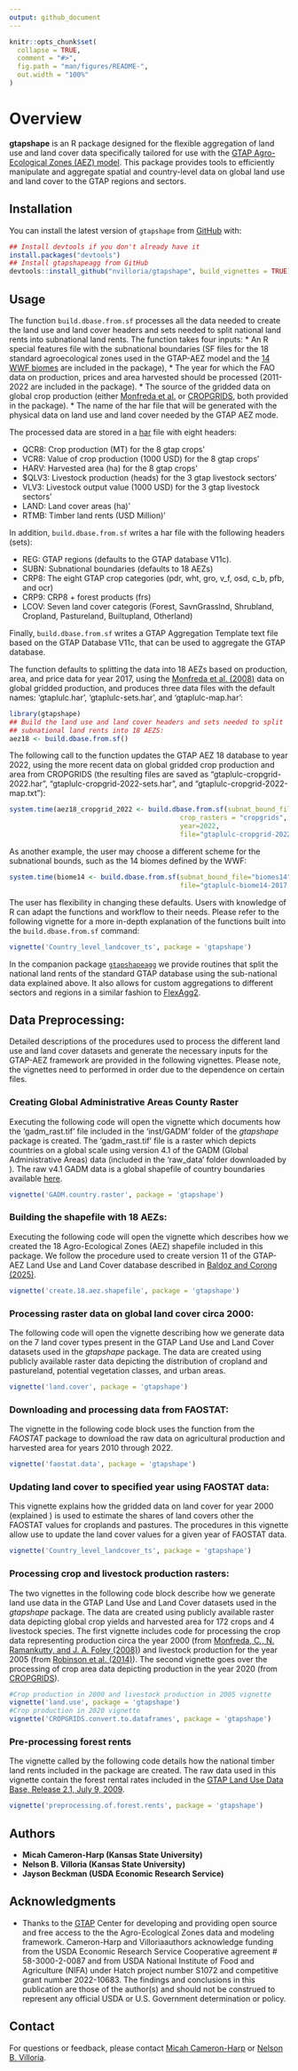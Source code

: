 ```yaml
---
output: github_document
---
```


<!-- README.md is generated from README.Rmd. Please edit that file -->

```r
knitr::opts_chunk$set(
  collapse = TRUE,
  comment = "#>",
  fig.path = "man/figures/README-",
  out.width = "100%"
)
```

# Overview

<!-- badges: start -->
<!-- badges: end -->

**gtapshape** is an R package designed for the flexible aggregation of
land use and land cover data specifically tailored for use with the
[GTAP Agro-Ecological Zones (AEZ) model](https://www.gtap.agecon.purdue.edu/resources/res_display.asp?RecordID=2605). This
package provides tools to efficiently manipulate and aggregate spatial
and country-level data on global land use and land cover to the GTAP
regions and sectors.


## Installation

You can install the latest version of `gtapshape` from
[GitHub](https://github.com/) with:

```r
## Install devtools if you don't already have it
install.packages("devtools")
## Install gtapshapeagg from GitHub
devtools::install_github("nvilloria/gtapshape", build_vignettes = TRUE)
```

## Usage

The function `build.dbase.from.sf` processes all the data needed to
create the land use and land cover headers and sets needed to split
national land rents into subnational land rents. The function takes
four inputs: 
* An R special features file with the subnational
boundaries (SF files for the 18 standard agroecological zones used in
the GTAP-AEZ model and the [14 WWF biomes](https://en.wikipedia.org/wiki/List_of_terrestrial_ecoregions_(WWF))
are included in the package), 
* The year for which the FAO data on production, prices and area harvested should
be processed (2011-2022 are included in the package).
* The source of the gridded data on global crop production (either
[Monfreda et al.](https://agupubs.onlinelibrary.wiley.com/doi/full/10.1029/2007GB002947)
or [CROPGRIDS](https://www.nature.com/articles/s41597-024-03247-7),
both provided in the package).
* The name of the har file that will be generated with the
physical data on land use and land cover needed by the GTAP AEZ
mode. 

The processed data are stored in a
[har](https://www.copsmodels.com/webhelp/rungtap/index.html?hc_harfiles.htm)
file with eight headers:

* QCR8: Crop production (MT) for the 8 gtap crops'
* VCR8: Value of crop production (1000 USD) for the 8 gtap crops'
* HARV: Harvested area (ha) for the 8 gtap crops'
* $QLV3: Livestock production (heads) for the 3 gtap livestock sectors'
* VLV3: Livestock output value (1000 USD) for the 3 gtap livestock sectors'
* LAND: Land cover areas (ha)'
* RTMB: Timber land rents (USD Million)'

In addition, `build.dbase.from.sf` writes a har file with the
following headers (sets):

* REG: GTAP regions (defaults to the GTAP database V11c).
* SUBN: Subnational boundaries (defaults to 18 AEZs)
* CRP8: The eight GTAP crop categories (pdr, wht, gro, v_f, osd, c_b, pfb, and ocr)
* CRP9: CRP8 + forest products (frs)
* LCOV: Seven land cover categoris (Forest, SavnGrasslnd, Shrubland,
  Cropland, Pastureland, Builtupland, Otherland)

Finally, `build.dbase.from.sf` writes a GTAP Aggregation Template text
file based on the GTAP Database V11c, that can be used to aggregate
the GTAP database.

The function defaults to splitting the data into 18 AEZs based on production,
area, and price data for year 2017, using the [Monfreda et al. (2008)](https://doi.org/10.1029/2007GB002947) data on
global gridded production, and produces three data files with the default names:
'gtaplulc.har', 'gtaplulc-sets.har', and 'gtaplulc-map.har':

```r
library(gtapshape)
## Build the land use and land cover headers and sets needed to split
## subnational land rents into 18 AEZS:
aez18 <- build.dbase.from.sf()
```

The following call to the function updates the GTAP AEZ 18 database to
year 2022, using the more recent data on global gridded crop
production and area from CROPGRIDS (the resulting files are saved as
"gtaplulc-cropgrid-2022.har", "gtaplulc-cropgrid-2022-sets.har", and
"gtaplulc-cropgrid-2022-map.txt"):
```r
system.time(aez18_cropgrid_2022 <- build.dbase.from.sf(subnat_bound_file="aez18",
                                           crop_rasters = "cropgrids",
                                           year=2022,
                                           file="gtaplulc-cropgrid-2022.har"))

```

As another example, the user may choose a different scheme for the
subnational bounds, such as the 14 biomes defined by the WWF:

```r
system.time(biome14 <- build.dbase.from.sf(subnat_bound_file="biomes14",
                                           file="gtaplulc-biome14-2017.har"))
```

The user has flexibility in changing these defaults. Users with
knowledge of R can adapt the functions and workflow to their needs. 
Please refer to the following vignette for a more in-depth explanation 
of the functions built into the `build.dbase.from.sf` command:
```r
vignette('Country_level_landcover_ts', package = 'gtapshape')
```

In the companion package
[`gtapshapeagg`](https://github.com/nvilloria/gtapshapeagg) we provide
routines that split the national land rents of the standard GTAP
database using the sub-national data explained above. It also allows
for custom aggregations to different sectors and regions in a similar
fashion to
[FlexAgg2](https://www.gtap.agecon.purdue.edu/databases/flexagg2.asp).



## Data Preprocessing:

Detailed descriptions of the procedures used to process the different
land use and land cover datasets and generate the necessary inputs 
for the GTAP-AEZ framework are provided in the following vignettes. 
Please note, the vignettes need to performed in order due to the 
dependence on certain files. 

### Creating Global Administrative Areas County Raster 
Executing the following code will open the vignette which documents how the 
'gadm_rast.tif' file included in the 'inst/GADM' folder of the *gtapshape* 
package is created. The 'gadm_rast.tif' file is a raster
which depicts countries on a global scale using version 4.1 of the GADM (Global 
Administrative Areas) data (included in the 'raw_data' folder downloaded by 
\link[gtapshape]{setup_gtapshape}). The raw v4.1 GADM data is a global shapefile 
of country boundaries available [here](https://gadm.org/download_world.html#google_vignette). 
```r
vignette('GADM.country.raster', package = 'gtapshape')
```

### Building the shapefile with 18 AEZs:
Executing the following code will open the vignette which describes how we created the 18 Agro-Ecological Zones (AEZ) shapefile included in this package. We follow the procedure used to create version 11 of the GTAP-AEZ Land Use and Land Cover database described in [Baldoz and Corong (2025)](https://www.gtap.agecon.purdue.edu/resources/res_display.asp?RecordID=7407). 
```r
vignette('create.18.aez.shapefile', package = 'gtapshape')
```

### Processing raster data on global land cover circa 2000:
The following code will open the vignette describing how we generate data on the 7 land cover types present in the GTAP Land Use and Land Cover datasets used in the *gtapshape* package. The data are created using publicly available raster data depicting the distribution of cropland and pastureland, potential vegetation classes, and urban areas.
```r
vignette('land.cover', package = 'gtapshape')
```

### Downloading and processing data from FAOSTAT:
The vignette in the following code block uses the \link[FAOSTAT]{get_faostat_bulk} function from the *FAOSTAT* package to download the raw data on agricultural production and harvested area for years 2010 through 2022.  
```r
vignette('faostat.data', package = 'gtapshape')
```

### Updating land cover to specified year using FAOSTAT data:
This vignette explains how the gridded data on land cover for year 2000 (explained \href{../doc/land.cover.html}{here}) is used to estimate the shares of land covers other the FAOSTAT values for croplands and pastures. The procedures in this vignette allow use to update the land cover values for a given year of FAOSTAT data.
```r
vignette('Country_level_landcover_ts', package = 'gtapshape')
```

### Processing crop and livestock production rasters:
The two vignettes in the following code block describe how we generate land use data in the GTAP Land Use and Land Cover datasets used in the *gtapshape* package. The data are created using publicly available raster data depicting global crop yields and harvested area for 172 crops and 4 livestock species. The first vignette includes code for processing the crop data representing production circa the year 2000 (from [Monfreda, C., N. Ramankutty, and J. A. Foley (2008)](https://doi.org/10.1029/2007GB002947)) and livestock production for the year 2005 (from [Robinson et al. (2014)](https://doi.org/10.1371/journal.pone.0096084)). The second vignette goes over the processing of crop area data depicting production in the year 2020 (from [CROPGRIDS](https://doi.org/10.1038/s41597-024-03247-7)).
```r
#Crop production in 2000 and livestock production in 2005 vignette
vignette('land.use', package = 'gtapshape')
#Crop production in 2020 vignette
vignette('CROPGRIDS.convert.to.dataframes', package = 'gtapshape')
```

### Pre-processing forest rents
The vignette called by the following code details how the national timber land rents included in the package are created. The raw data used in this vignette contain the forest rental rates included in the [GTAP Land Use Data Base, Release 2.1, July 9, 2009](https://www.gtap.agecon.purdue.edu/resources/res_display.asp?RecordID=1900). 
```r
vignette('preprocessing.of.forest.rents', package = 'gtapshape')
```


## Authors

- **Micah Cameron-Harp (Kansas State University)**
- **Nelson B. Villoria (Kansas State University)**
- **Jayson Beckman (USDA Economic Research Service)**

## Acknowledgments

- Thanks to the [GTAP](https://www.gtap.agecon.purdue.edu/) Center for
  developing and providing open source and free access to the the
  Agro-Ecological Zones data and modeling framework. Cameron-Harp and
  Villoriaauthors acknowledge funding from the USDA Economic Research
  Service Cooperative agreement # 58-3000-2-0087 and from USDA
  National Institute of Food and Agriculture (NIFA) under Hatch
  project number S1072 and competitive grant number 2022-10683. The
  findings and conclusions in this publication are those of the
  author(s) and should not be construed to represent any official USDA
  or U.S. Government determination or policy.

## Contact

For questions or feedback, please contact [Micah Cameron-Harp](mailto:mcameronharp@ksu.edu) or [Nelson B. Villoria](mailto:nvilloriap@ksu.edu).
